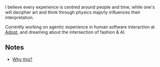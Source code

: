 
<NameTransition />

I believe every experience is centred around people and time, while one's will decipher art and think through physics majorly influences their interpretation.

Currently working on agentic experience in human software interaction at [Adopt](/work), and dreaming about the intersection of fashion & AI.

## Notes

- [Why this?](/n/why)